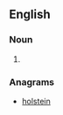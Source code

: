 {{also|hot lines}}
==English==

===Noun===
{{head|en|noun plural form}}

# {{plural of|hotline|lang=en}}

===Anagrams===
* [[holstein#English|holstein]]